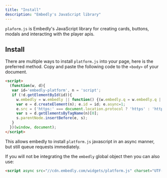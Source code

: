 ```yaml
---
title: "Install"
description: "Embedly's JavaScript library"
---
```

`plaform.js` is Embedly's JavaScript library for creating cards, buttons, modals and interacting with the player apis.

## Install

There are multiple ways to install `platform.js` into your page, here is the preferred method. Copy and paste the following code to the `<body>` of your document.

```html html
<script>
  (function(w, d){
   var id='embedly-platform', n = 'script';
   if (!d.getElementById(id)){
     w.embedly = w.embedly || function() {(w.embedly.q = w.embedly.q || []).push(arguments);};
     var e = d.createElement(n); e.id = id; e.async=1;
     e.src = ('https:' === document.location.protocol ? 'https' : 'http') + '://cdn.embedly.com/widgets/platform.js';
     var s = d.getElementsByTagName(n)[0];
     s.parentNode.insertBefore(e, s);
   }
  })(window, document);
</script>

```

This allows embedly to install `platform.js` javascript in an async manner, but still queue requests immediately.

If you will not be integrating the the `embedly` global object then you can also use:

```html html
<script async src="//cdn.embedly.com/widgets/platform.js" charset="UTF-8"></script>

```




